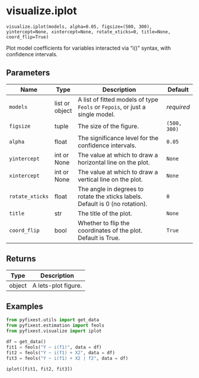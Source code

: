 # visualize.iplot { #pyfixest.visualize.iplot }

`visualize.iplot(models, alpha=0.05, figsize=(500, 300), yintercept=None, xintercept=None, rotate_xticks=0, title=None, coord_flip=True)`

Plot model coefficients for variables interacted via "i()" syntax, with confidence intervals.

## Parameters

| Name            | Type           | Description                                                                   | Default      |
|-----------------|----------------|-------------------------------------------------------------------------------|--------------|
| `models`        | list or object | A list of fitted models of type `Feols` or `Fepois`, or just a single model.  | _required_   |
| `figsize`       | tuple          | The size of the figure.                                                       | `(500, 300)` |
| `alpha`         | float          | The significance level for the confidence intervals.                          | `0.05`       |
| `yintercept`    | int or None    | The value at which to draw a horizontal line on the plot.                     | `None`       |
| `xintercept`    | int or None    | The value at which to draw a vertical line on the plot.                       | `None`       |
| `rotate_xticks` | float          | The angle in degrees to rotate the xticks labels. Default is 0 (no rotation). | `0`          |
| `title`         | str            | The title of the plot.                                                        | `None`       |
| `coord_flip`    | bool           | Whether to flip the coordinates of the plot. Default is True.                 | `True`       |

## Returns

| Type   | Description         |
|--------|---------------------|
| object | A lets-plot figure. |

## Examples

```python
from pyfixest.utils import get_data
from pyfixest.estimation import feols
from pyfixest.visualize import iplot

df = get_data()
fit1 = feols("Y ~ i(f1)", data = df)
fit2 = feols("Y ~ i(f1) + X2", data = df)
fit3 = feols("Y ~ i(f1) + X2 | f2", data = df)

iplot([fit1, fit2, fit3])
```